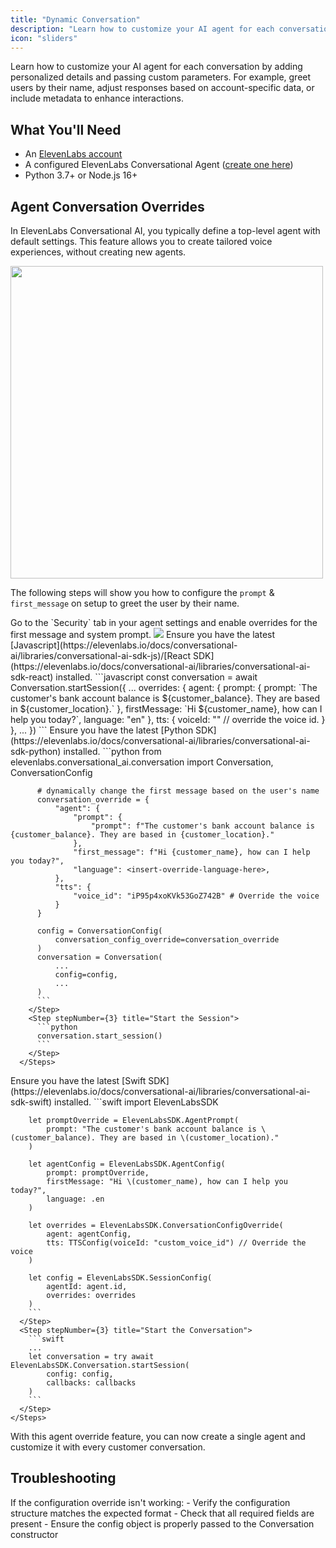 ```yaml
---
title: "Dynamic Conversation"
description: "Learn how to customize your AI agent for each conversation & pass additional metadata to the agent."
icon: "sliders"
---
```


Learn how to customize your AI agent for each conversation by adding personalized details and passing custom parameters. For example, greet users by their name, adjust responses based on account-specific data, or include metadata to enhance interactions.

## What You'll Need

- An [ElevenLabs account](https://elevenlabs.io)
- A configured ElevenLabs Conversational Agent ([create one here](/conversational-ai/docs/agent-setup))
- Python 3.7+ or Node.js 16+

## Agent Conversation Overrides

In ElevenLabs Conversational AI, you typically define a top-level agent with default settings. This feature allows you to create tailored voice experiences, without creating new agents.

<Frame>
  <img width="500" src="/conversational-ai/images/configuration-1.webp" />
</Frame>

The following steps will show you how to configure the `prompt` & `first_message` on setup to greet the user by their name.

<Steps>
  <Step title="Enable overrides">
    Go to the `Security` tab in your agent settings and enable overrides for the first message and system prompt.
    <Frame>
      <img src="/conversational-ai/images/overrides.webp" />
    </Frame>
  </Step>
</Steps>

<Tabs>
  <Tab title="Javascript">
    <Tip>
        Ensure you have the latest [Javascript](https://elevenlabs.io/docs/conversational-ai/libraries/conversational-ai-sdk-js)/[React SDK](https://elevenlabs.io/docs/conversational-ai/libraries/conversational-ai-sdk-react) installed.
    </Tip>
    <Steps>
    <Step stepNumber={2} title="Start the session with custom overrides">
      ```javascript
      const conversation = await Conversation.startSession({
        ...
        overrides: {
            agent: {
                prompt: {
                    prompt: `The customer's bank account balance is ${customer_balance}. They are based in ${customer_location}.`
                },
                firstMessage: `Hi ${customer_name}, how can I help you today?`,
                language: "en"
            },
            tts: {
                voiceId: "" // override the voice id.
            }
        },
        ...
      })
      ```
      </Step>
    </Steps>
  </Tab>
  <Tab title="Python">
    <Tip>
        Ensure you have the latest [Python SDK](https://elevenlabs.io/docs/conversational-ai/libraries/conversational-ai-sdk-python) installed.
    </Tip>
    <Steps>
        <Step stepNumber={2} title="Define the Conversation Override">
          ```python
          from elevenlabs.conversational_ai.conversation import Conversation, ConversationConfig

          # dynamically change the first message based on the user's name
          conversation_override = {
              "agent": {
                  "prompt": {
                      "prompt": f"The customer's bank account balance is {customer_balance}. They are based in {customer_location}."
                  },
                  "first_message": f"Hi {customer_name}, how can I help you today?",
                  "language": <insert-override-language-here>,
              },
              "tts": {
                  "voice_id": "iP95p4xoKVk53GoZ742B" # Override the voice
              }
          }

          config = ConversationConfig(
              conversation_config_override=conversation_override
          )
          conversation = Conversation(
              ...
              config=config,
              ...
          )
          ```
        </Step>
        <Step stepNumber={3} title="Start the Session">
          ```python
          conversation.start_session()
          ```
        </Step>
      </Steps>

  </Tab>

  <Tab title="Swift">
    <Tip>
        Ensure you have the latest [Swift SDK](https://elevenlabs.io/docs/conversational-ai/libraries/conversational-ai-sdk-swift) installed.
    </Tip>
    <Steps>
      <Step stepNumber={2} title="Define the Conversation Override">
        ```swift
        import ElevenLabsSDK

        let promptOverride = ElevenLabsSDK.AgentPrompt(
            prompt: "The customer's bank account balance is \(customer_balance). They are based in \(customer_location)."
        )

        let agentConfig = ElevenLabsSDK.AgentConfig(
            prompt: promptOverride,
            firstMessage: "Hi \(customer_name), how can I help you today?",
            language: .en
        )

        let overrides = ElevenLabsSDK.ConversationConfigOverride(
            agent: agentConfig,
            tts: TTSConfig(voiceId: "custom_voice_id") // Override the voice
        )

        let config = ElevenLabsSDK.SessionConfig(
            agentId: agent.id,
            overrides: overrides
        )
        ```
      </Step>
      <Step stepNumber={3} title="Start the Conversation">
        ```swift
        ...
        let conversation = try await ElevenLabsSDK.Conversation.startSession(
            config: config,
            callbacks: callbacks
        )
        ```
      </Step>
    </Steps>

  </Tab>
</Tabs>

With this agent override feature, you can now create a single agent and customize it with every customer conversation.


## Troubleshooting

<AccordionGroup>
  <Accordion title="Configuration Issues">
    If the configuration override isn't working:
    - Verify the configuration structure matches the expected format
    - Check that all required fields are present
    - Ensure the config object is properly passed to the Conversation constructor
  </Accordion>
</AccordionGroup>
